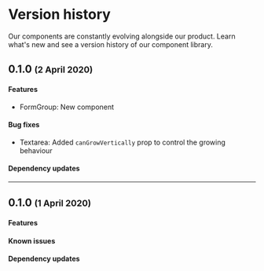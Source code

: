 
<Meta title="Get started/Version history" />

# Version history

Our components are constantly evolving alongside our product. Learn what's new and see a version history of our component library.

## 0.1.0 <small>(2 April 2020)</small>

#### Features
- FormGroup: New component

#### Bug fixes
- Textarea: Added `canGrowVertically` prop to control the growing behaviour

#### Dependency updates

---

## 0.1.0 <small>(1 April 2020)</small>

#### Features


#### Known issues


#### Dependency updates



